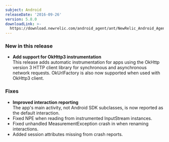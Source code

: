 ```yaml
---
subject: Android
releaseDate: '2016-09-26'
version: 5.8.0
downloadLink: >-
  https://download.newrelic.com/android_agent/ant/NewRelic_Android_Agent_5.8.0.zip
---
```


### New in this release

* **Add support for OkHttp3 instrumentation**  
  This release adds automatic instrumentation for apps using the OkHttp version 3 HTTP client library for synchronous and asynchronous network requests. OkUrlFactory is also now supported when used with OkHttp3 client.

### Fixes

* **Improved interaction reporting**  
  The app's main activity, not Android SDK subclasses, is now reported as the default interaction.
* Fixed NPE when reading from instrumented InputStream instances.
* Fixed unhandled MeasurementException crash in when renaming interactions.
* Added session attributes missing from crash reports.
